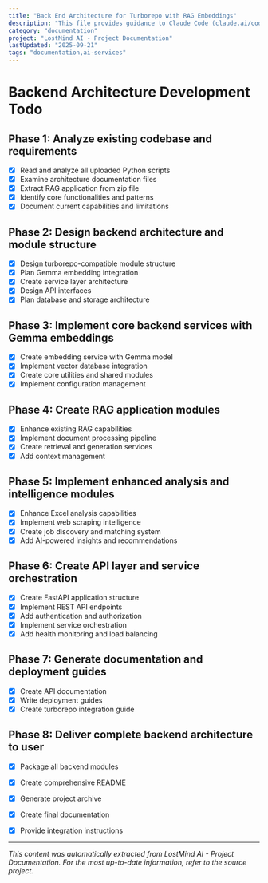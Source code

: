 ```yaml
---
title: "Back End Architecture for Turborepo with RAG Embeddings"
description: "This file provides guidance to Claude Code (claude.ai/code) when working with code in this repository."
category: "documentation"
project: "LostMind AI - Project Documentation"
lastUpdated: "2025-09-21"
tags: "documentation,ai-services"
---
```


# Backend Architecture Development Todo

## Phase 1: Analyze existing codebase and requirements
- [x] Read and analyze all uploaded Python scripts
- [x] Examine architecture documentation files
- [x] Extract RAG application from zip file
- [x] Identify core functionalities and patterns
- [x] Document current capabilities and limitations

## Phase 2: Design backend architecture and module structure
- [x] Design turborepo-compatible module structure
- [x] Plan Gemma embedding integration
- [x] Create service layer architecture
- [x] Design API interfaces
- [x] Plan database and storage architecture

## Phase 3: Implement core backend services with Gemma embeddings
- [x] Create embedding service with Gemma model
- [x] Implement vector database integration
- [x] Create core utilities and shared modules
- [x] Implement configuration management

## Phase 4: Create RAG application modules
- [x] Enhance existing RAG capabilities
- [x] Implement document processing pipeline
- [x] Create retrieval and generation services
- [x] Add context management

## Phase 5: Implement enhanced analysis and intelligence modules
- [x] Enhance Excel analysis capabilities
- [x] Implement web scraping intelligence
- [x] Create job discovery and matching system
- [x] Add AI-powered insights and recommendations

## Phase 6: Create API layer and service orchestration
- [x] Create FastAPI application structure
- [x] Implement REST API endpoints
- [x] Add authentication and authorization
- [x] Implement service orchestration
- [x] Add health monitoring and load balancing

## Phase 7: Generate documentation and deployment guides
- [x] Create API documentation
- [x] Write deployment guides
- [x] Create turborepo integration guide

## Phase 8: Deliver complete backend architecture to user
- [x] Package all backend modules
- [x] Create comprehensive README
- [x] Generate project archive
- [x] Create final documentation
- [x] Provide integration instructions



---
*This content was automatically extracted from LostMind AI - Project Documentation. For the most up-to-date information, refer to the source project.*
